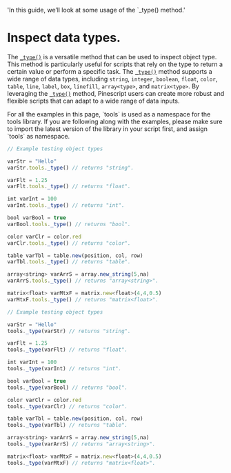   'In this guide, we’ll look at some usage of the `_type() method.'

# Inspect data types.

The [`_type()`](/type#type) is a versatile method that can be used to inspect object type. This method is particularly useful for scripts that rely on 
the type to return a certain value or perform a specific task. The [`_type()`](/type#type) method supports a wide range of data types, including `string`, 
`integer`, `boolean`, `float`, `color`, `table`, `line`, `label`, `box`, `linefill`, `array<type>`, and `matrix<type>`. By leveraging the [`_type()`](/type#type)
method, Pinescript users can create more robust and flexible scripts that can adapt to a wide range of data inputs.

<Note>
  For all the examples in this page, `tools` is used as a namespace for the tools library.
  If you are following along with the examples, please make sure to import the latest 
  version of the library in your script first, and assign `tools` as namespace.
</Note>

<CodeGroup>

```js {{ title: 'Method' }}
// Example testing object types 

varStr = "Hello"
varStr.tools._type() // returns "string".

varFlt = 1.25
varFlt.tools._type() // returns "float".

int varInt = 100
varInt.tools._type() // returns "int".

bool varBool = true
varBool.tools._type() // returns "bool".

color varClr = color.red
varClr.tools._type() // returns "color".

table varTbl = table.new(position, col, row)
varTbl.tools._type() // returns "table".

array<string> varArrS = array.new_string(5,na)
varArrS.tools._type() // returns "array<string>".

matrix<float> varMtxF = matrix.new<float>(4,4,0.5)
varMtxF.tools._type() // returns "matrix<float>".
```

```js {{ title: 'Function' }}
// Example testing object types 

varStr = "Hello"
tools._type(varStr) // returns "string".

varFlt = 1.25
tools._type(varFlt) // returns "float".

int varInt = 100
tools._type(varInt) // returns "int".

bool varBool = true
tools._type(varBool) // returns "bool".

color varClr = color.red
tools._type(varClr) // returns "color".

table varTbl = table.new(position, col, row)
tools._type(varTbl) // returns "table".

array<string> varArrS = array.new_string(5,na)
tools._type(varArrS) // returns "array<string>".

matrix<float> varMtxF = matrix.new<float>(4,4,0.5)
tools._type(varMtxF) // returns "matrix<float>".
```

</CodeGroup>